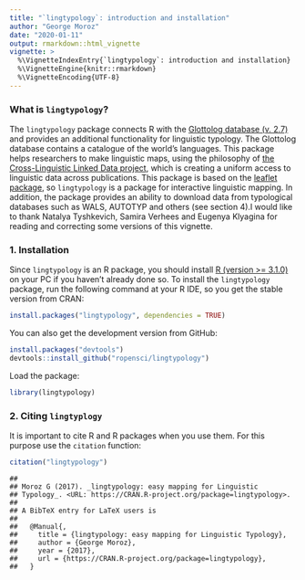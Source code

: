 ```yaml
---
title: "`lingtypology`: introduction and installation"
author: "George Moroz"
date: "2020-01-11"
output: rmarkdown::html_vignette
vignette: >
  %\VignetteIndexEntry{`lingtypology`: introduction and installation}
  %\VignetteEngine{knitr::rmarkdown}
  %\VignetteEncoding{UTF-8}
---
```


### What is `lingtypology`?
The `lingtypology` package connects R with the [Glottolog database (v. 2.7)](http://glottolog.org/) and provides an additional functionality for linguistic typology. The Glottolog database contains a catalogue of the world's languages. This package helps researchers to make linguistic maps, using the philosophy of [the Cross-Linguistic Linked Data project](http://clld.org/), which is creating a uniform access to linguistic data across publications. This package is based on the [leaflet package](https://rstudio.github.io/leaflet/), so `lingtypology` is a package for interactive linguistic mapping. In addition, the package provides an ability to download data from typological databases such as WALS, AUTOTYP and others (see section 4).I would like to thank Natalya Tyshkevich, Samira Verhees and Eugenya  Klyagina for reading and correcting some versions of this vignette.

### 1. Installation
Since `lingtypology` is an R package, you should install [R (version >= 3.1.0)](https://www.r-project.org/) on your PC if you haven't already done so. To install the `lingtypology` package, run the following command at your R IDE, so you get the stable version from CRAN:

```r
install.packages("lingtypology", dependencies = TRUE)
```

You can also get the development version from GitHub:

```r
install.packages("devtools")
devtools::install_github("ropensci/lingtypology")
```

Load the package:

```r
library(lingtypology)
```

### 2. Citing `lingtyplogy`
It is important to cite R and R packages when you use them. For this purpose use the `citation` function:

```r
citation("lingtypology")
```

```
## 
## Moroz G (2017). _lingtypology: easy mapping for Linguistic
## Typology_. <URL: https://CRAN.R-project.org/package=lingtypology>.
## 
## A BibTeX entry for LaTeX users is
## 
##   @Manual{,
##     title = {lingtypology: easy mapping for Linguistic Typology},
##     author = {George Moroz},
##     year = {2017},
##     url = {https://CRAN.R-project.org/package=lingtypology},
##   }
```
